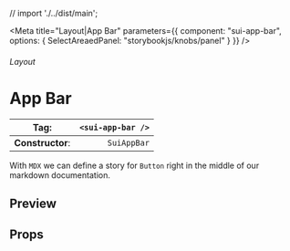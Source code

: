 
// import './../dist/main';

<Meta
	title="Layout|App Bar"
	parameters={{
		component: "sui-app-bar",
		options: { SelectAreaedPanel: "storybookjs/knobs/panel" }
	}}
/>

###### Layout

# App Bar

| **Tag**:         | `<sui-app-bar />` |
| ---------------- | ----------------: |
| **Constructor**: |       `SuiAppBar` |

With `MDX` we can define a story for `Button` right in the middle of our
markdown documentation.

## Preview

## Props
